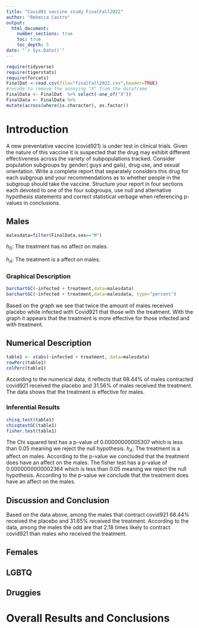 ```yaml
---
title: "Covid91 vaccine study FinalFall2022"
author: "Rebecca Castro"
output: 
  html_document:
    number_sections: true
    toc: true
    toc_depth: 5
date: "`r Sys.Date()`" 
---
```


```r
require(tidyverse)
require(tigerstats)
require(forcats)
FinalDat <-read.csv(file="finalFall2022.csv",header=TRUE)
#recode to remove the annoying "X" from the dataframe
FinalData <- FinalDat  %>% select(-one_of("X"))
FinalData <- FinalData %>%
mutate(across(where(is.character), as.factor))
```

# Introduction

A new  preventative vaccine (covid921) is under test in clinical trials. Given the nature of this vaccine it is suspected that the drug may exhibit different effectiveness across the variety of subpopulations tracked. Consider population subgroups by gender( guys and gals), drug use, and sexual orientation. Write a complete report that separately considers this drug for each subgroup and your recommendations as to whether people in the subgroup should take the vaccine. Structure your report in four sections each devoted to one of the four subgroups, use null and alternative hypothesis statements and correct statistical verbage when referencing p-values in conclusions.

## Males
```r
malesdata=filter(FinalData,sex=="M")
```

$h_0$: The treatment has no affect on males.

$h_A$: The treatment is a affect on males.

### Graphical Description
```r
barchartGC(~infected + treatment,data=malesdata)
barchartGC(~infected + treatment,data=malesdata, type="percent")

```

Based on the graph we see that twice the amount of males received placebo while infected with Covid921 that those with the treatment. With the graph it appears that the treatment is more effective for those infected and with treatment.

## Numerical Description

```r
table1 <- xtabs(~infected + treatment, data=malesdata)
rowPerc(table1)
colPerc(table1)
```
According to the numerical data, it reflects that 68.44% of males contracted covid921 received the placebo and 31.56% of males received the treatment. The data shows that the treatment is effective for males.

### Inferential Results

```r
chisq.test(table1)
chisqtestGC(table1)
fisher.test(table1)
```

The Chi squared test has a p-value of 0.00000000005307 which is less than 0.05 meaning we reject the null hypothesis. $h_A$: The treatment is a affect on males. According to the p-value we concluded that the treatment does have an affect on the males.
The fisher test has a p-value of 0.0000000000002364 which is less than 0.05 meaning we reject the null hypothesis. According to the p-value we conclude that the treatment does have an affect on the males.

## Discussion and Conclusion
Based on the data above, among the males that contract covid921 68.44% received the placebo and 31.65% received the treatment. According to the data, among the males the odd are that 2.18 times likely to contract covid921 than males who received the treatment.

## Females


## LGBTQ



## Druggies


# Overall Results and Conclusions